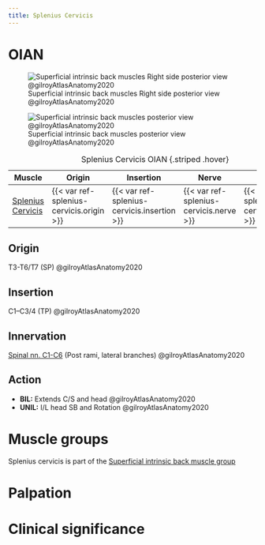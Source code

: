 ```yaml
---
title: Splenius Cervicis
---
```


# OIAN
![Superficial intrinsic back muscles Right side posterior view @gilroyAtlasAnatomy2020](/The Archive/Anatomy/Muscles/Muscles of the back/Superficial Intrinsic Back Muscles/images/gilroyatlas 3.8ab schematic superficial intrinsic back mm.png)

![Superficial intrinsic back muscles posterior view @gilroyAtlasAnatomy2020](/The Archive/Anatomy/Muscles/Muscles of the back/Superficial Intrinsic Back Muscles/images/gilroyatlas 3.10a superficial intrinsic back mm .png)

| Muscle  | Origin  | Insertion | Nerve | Action |
|--------|----------|-----------|-------|--------|
|[Splenius Cervicis]({{< var ref-splenius-cervicis.path >}}) | {{< var ref-splenius-cervicis.origin >}} | {{< var ref-splenius-cervicis.insertion >}} | {{< var ref-splenius-cervicis.nerve >}} | {{< var ref-splenius-cervicis.action >}} |

: Splenius Cervicis OIAN {.striped .hover}


## Origin
T3-T6/T7 (SP) @gilroyAtlasAnatomy2020


## Insertion
C1–C3/4 (TP) @gilroyAtlasAnatomy2020

## Innervation
[Spinal nn. C1-C6]({{< var ref-spinal-nerves.path >}}) (Post rami, lateral branches) @gilroyAtlasAnatomy2020

## Action

- **BIL:** Extends C/S and head @gilroyAtlasAnatomy2020
- **UNIL:** I/L head SB and Rotation @gilroyAtlasAnatomy2020

# Muscle groups
Splenius cervicis is part of the [Superficial intrinsic back muscle group]({{< var ref-oians >}})


# Palpation


# Clinical significance